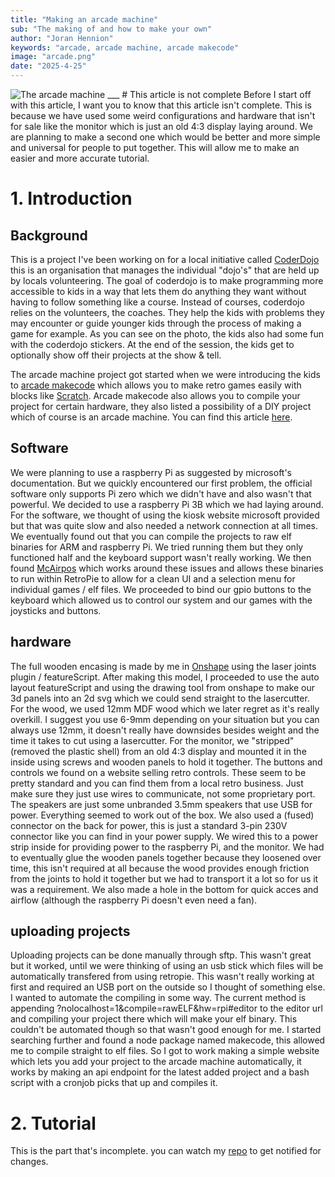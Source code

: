 ```yaml
---
title: "Making an arcade machine"
sub: "The making of and how to make your own"
author: "Joran Hennion"
keywords: "arcade, arcade machine, arcade makecode"
image: "arcade.png"
date: "2025-4-25"
---
```



<Image src={Arcade} alt="The arcade machine" quality={100} placeholder="blur" />
___
# This article is not complete
Before I start off with this article, I want you to know that this article isn't complete. This is because we have used some weird configurations and hardware that isn't for sale like the monitor which is just an old 4:3 display laying around. We are planning to make a second one which would be better and more simple and universal for people to put together. This will allow me to make an easier and more accurate tutorial.

# 1. Introduction

## Background
This is a project I've been working on for a local initiative called [CoderDojo](https://coderdojobelgium.be) this is an organisation that manages the individual "dojo's" that are held up by locals volunteering. The goal of coderdojo is to make programming more accessible to kids in a way that lets them do anything they want without having to follow something like a course. Instead of courses, coderdojo relies on the volunteers, the coaches. They help the kids with problems they may encounter or guide younger kids through the process of making a game for example. As you can see on the photo, the kids also had some fun with the coderdojo stickers. At the end of the session, the kids get to optionally show off their projects at the show & tell.

The arcade machine project got started when we were introducing the kids to [arcade makecode](https://arcade.makecode.com) which allows you to make retro games easily with blocks like [Scratch](https://scratch.mit.edu). Arcade makecode also allows you to compile your project for certain hardware, they also listed a possibility of a DIY project which of course is an arcade machine. You can find this article [here](https://arcade.makecode.com/hardware/raspberry-pi/wooden-cabinet).

## Software
We were planning to use a raspberry Pi as suggested by microsoft's documentation. But we quickly encountered our first problem, the official software only supports Pi zero which we didn't have and also wasn't that powerful. We decided to use a raspberry Pi 3B which we had laying around. For the software, we thought of using the kiosk website microsoft provided but that was quite slow and also needed a network connection at all times. We eventually found out that you can compile the projects to raw elf binaries for ARM and raspberry Pi. We tried running them but they only functioned half and the keyboard support wasn't really working. We then found [McAirpos](https://vegz78.github.io/McAirpos/) which works around these issues and allows these binaries to run within RetroPie to allow for a clean UI and a selection menu for individual games / elf files. We proceeded to bind our gpio buttons to the keyboard which allowed us to control our system and our games with the joysticks and buttons.

## hardware
The full wooden encasing is made by me in [Onshape](https://onshape.com) using the laser joints plugin / featureScript. After making this model, I proceeded to use the auto layout featureScript and using the drawing tool from onshape to make our 3d panels into an 2d svg which we could send straight to the lasercutter. For the wood, we used 12mm MDF wood which we later regret as it's really overkill. I suggest you use 6-9mm depending on your situation but you can always use 12mm, it doesn't really have downsides besides weight and the time it takes to cut using a lasercutter. For the monitor, we "stripped" (removed the plastic shell) from an old 4:3 display and mounted it in the inside using screws and wooden panels to hold it together. The buttons and controls we found on a website selling retro controls. These seem to be pretty standard and you can find them from a local retro business. Just make sure they just use wires to communicate, not some proprietary port. The speakers are just some unbranded 3.5mm speakers that use USB for power. Everything seemed to work out of the box. We also used a (fused) connector on the back for power, this is just a standard 3-pin 230V connector like you can find in your power supply. We wired this to a power strip inside for providing power to the raspberry Pi, and the monitor. We had to eventually glue the wooden panels together because they loosened over time, this isn't required at all because the wood provides enough friction from the joints to hold it together but we had to transport it a lot so for us it was a requirement. We also made a hole in the bottom for quick acces and airflow (although the raspberry Pi doesn't even need a fan).

## uploading projects
Uploading projects can be done manually through sftp. This wasn't great but it worked, until we were thinking of using an usb stick which files will be automatically transfered from using retropie. This wasn't really working at first and required an USB port on the outside so I thought of something else. I wanted to automate the compiling in some way. The current method is appending ?nolocalhost=1&compile=rawELF&hw=rpi#editor to the editor url and compiling your project there which will make your elf binary. This couldn't be automated though so that wasn't good enough for me. I started searching further and found a node package named makecode, this allowed me to compile straight to elf files. So I got to work making a simple website which lets you add your project to the arcade machine automatically, it works by making an api endpoint for the latest added project and a bash script with a cronjob picks that up and compiles it.

# 2. Tutorial
This is the part that's incomplete. you can watch my [repo](https://github.com/tectrixdev/www) to get notified for changes.